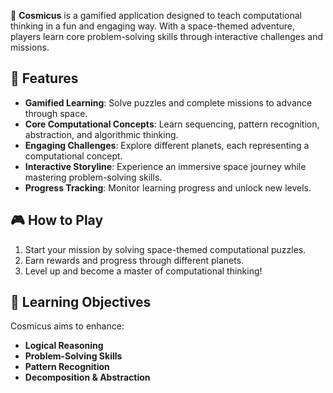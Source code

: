 🚀 **Cosmicus** is a gamified application designed to teach computational thinking in a fun and engaging way. With a space-themed adventure, players learn core problem-solving skills through interactive challenges and missions.

## 🌟 Features

- **Gamified Learning**: Solve puzzles and complete missions to advance through space.
- **Core Computational Concepts**: Learn sequencing, pattern recognition, abstraction, and algorithmic thinking.
- **Engaging Challenges**: Explore different planets, each representing a computational concept.
- **Interactive Storyline**: Experience an immersive space journey while mastering problem-solving skills.
- **Progress Tracking**: Monitor learning progress and unlock new levels.

## 🎮 How to Play

1. Start your mission by solving space-themed computational puzzles.
2. Earn rewards and progress through different planets.
3. Level up and become a master of computational thinking!

## 📖 Learning Objectives

Cosmicus aims to enhance:

- **Logical Reasoning**
- **Problem-Solving Skills**
- **Pattern Recognition**
- **Decomposition & Abstraction**
